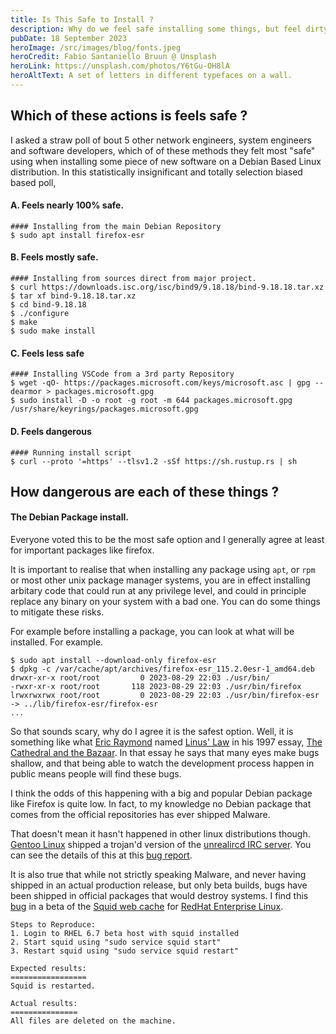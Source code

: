 ```yaml
---
title: Is This Safe to Install ?
description: Why do we feel safe installing some things, but feel dirty installing others ?
pubDate: 18 September 2023
heroImage: /src/images/blog/fonts.jpeg
heroCredit: Fabio Santaniello Bruun @ Unsplash
heroLink: https://unsplash.com/photos/Y6tGu-OH8lA
heroAltText: A set of letters in different typefaces on a wall.
---
```



## Which of these actions is feels safe ?

I asked a straw poll of bout 5 other network engineers, system engineers and software developers, which of
of these methods they felt most "safe" using when installing some piece of new software on a Debian Based
Linux distribution. In this statistically insignificant and totally selection biased based poll,  

#### A. Feels nearly 100% safe.

```
#### Installing from the main Debian Repository
$ sudo apt install firefox-esr
```

#### B. Feels mostly safe.

```
#### Installing from sources direct from major project.
$ curl https://downloads.isc.org/isc/bind9/9.18.18/bind-9.18.18.tar.xz
$ tar xf bind-9.18.18.tar.xz
$ cd bind-9.18.18
$ ./configure
$ make
$ sudo make install
```

#### C. Feels less safe

```
#### Installing VSCode from a 3rd party Repository
$ wget -qO- https://packages.microsoft.com/keys/microsoft.asc | gpg --dearmor > packages.microsoft.gpg
$ sudo install -D -o root -g root -m 644 packages.microsoft.gpg /usr/share/keyrings/packages.microsoft.gpg
```

#### D. Feels dangerous

```
#### Running install script
$ curl --proto '=https' --tlsv1.2 -sSf https://sh.rustup.rs | sh
```

## How dangerous are each of these things ?

#### The Debian Package install.

Everyone voted this to be the most safe option and I generally agree at least for important
packages like firefox.

It is important to realise that when installing 
any package using `apt`, or `rpm` or most other unix package manager systems, you are in effect installing 
arbitary code that could run at any privilege level, and could in principle replace any binary
on your system with a bad one. You can do some things to mitigate these risks.

For example before installing a package, you can look at what will be installed. For example.

```
$ sudo apt install --download-only firefox-esr
$ dpkg -c /var/cache/apt/archives/firefox-esr_115.2.0esr-1_amd64.deb
drwxr-xr-x root/root         0 2023-08-29 22:03 ./usr/bin/
-rwxr-xr-x root/root       118 2023-08-29 22:03 ./usr/bin/firefox
lrwxrwxrwx root/root         0 2023-08-29 22:03 ./usr/bin/firefox-esr -> ../lib/firefox-esr/firefox-esr
...
```

So that sounds scary, why do I agree it is the safest option. Well, it is something like what
[Eric Raymond](https://en.wikipedia.org/wiki/Eric_S._Raymond) 
named [Linus' Law](https://en.wikipedia.org/wiki/Linus%27s_law) in his 1997 essay,
[The Cathedral and the Bazaar](https://en.wikipedia.org/wiki/The_Cathedral_and_the_Bazaar). In
that essay he says that many eyes make bugs shallow, and that being able to watch the development
process happen in public means people will find these bugs.

I think the odds of this happening with a big and popular Debian package like Firefox is quite low.
In fact, to my knowledge no Debian package that comes from the official repositories has ever 
shipped Malware.

That doesn't mean it hasn't happened in other linux distributions though. [Gentoo Linux](https://www.gentoo.org/) 
shipped a trojan'd version of the [unrealircd IRC server](https://www.unrealircd.org/). 
You can see the details of this at this [bug report](https://bugs.gentoo.org/323691).

It is also true that while not strictly speaking Malware, and never having shipped in an
actual production release, but only beta builds, bugs have been shipped in official packages that would
destroy systems. I find this [bug](https://bugzilla.redhat.com/show_bug.cgi?id=1202858)
in a beta of the [Squid web cache](http://www.squid-cache.org/) for 
[RedHat Enterprise Linux](https://www.redhat.com/en/technologies/linux-platforms/enterprise-linux).

```
Steps to Reproduce:
1. Login to RHEL 6.7 beta host with squid installed
2. Start squid using "sudo service squid start"
3. Restart squid using "sudo service squid restart"

Expected results:
=================
Squid is restarted.

Actual results:
===============
All files are deleted on the machine.
```